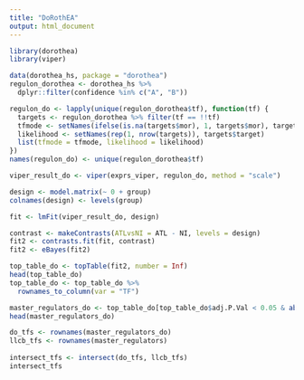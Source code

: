 ```yaml
---
title: "DoRothEA"
output: html_document
---
```


```r
library(dorothea)
library(viper)

data(dorothea_hs, package = "dorothea")
regulon_dorothea <- dorothea_hs %>% 
  dplyr::filter(confidence %in% c("A", "B"))

regulon_do <- lapply(unique(regulon_dorothea$tf), function(tf) {
  targets <- regulon_dorothea %>% filter(tf == !!tf)
  tfmode <- setNames(ifelse(is.na(targets$mor), 1, targets$mor), targets$target)
  likelihood <- setNames(rep(1, nrow(targets)), targets$target)
  list(tfmode = tfmode, likelihood = likelihood)
})
names(regulon_do) <- unique(regulon_dorothea$tf)
```

```r
viper_result_do <- viper(exprs_viper, regulon_do, method = "scale")
```

```r
design <- model.matrix(~ 0 + group)
colnames(design) <- levels(group)

fit <- lmFit(viper_result_do, design)

contrast <- makeContrasts(ATLvsNI = ATL - NI, levels = design)
fit2 <- contrasts.fit(fit, contrast)
fit2 <- eBayes(fit2)

top_table_do <- topTable(fit2, number = Inf)
head(top_table_do)
top_table_do <- top_table_do %>%
  rownames_to_column(var = "TF")
```

```r
master_regulators_do <- top_table_do[top_table_do$adj.P.Val < 0.05 & abs(top_table_do$logFC) > 1, ]
head(master_regulators_do)
```

```r
do_tfs <- rownames(master_regulators_do)
llcb_tfs <- rownames(master_regulators)
 
intersect_tfs <- intersect(do_tfs, llcb_tfs)
intersect_tfs
```


